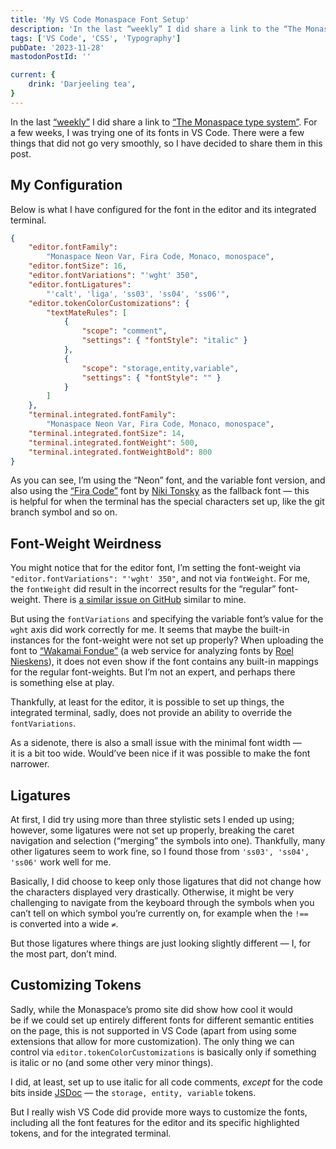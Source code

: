 ```yaml
---
title: 'My VS Code Monaspace Font Setup'
description: 'In the last “weekly” I did share a link to the “The Monaspace type system”. For a few weeks, I was trying one of its fonts in VS Code. There were a few things that did not go very smoothly, so I have decided to share them in this post.'
tags: ['VS Code', 'CSS', 'Typography']
pubDate: '2023-11-28'
mastodonPostId: ''

current: {
	drink: 'Darjeeling tea',
}
---
```


In the last [“weekly”](/weekly-bookmarks-006/) I did share a link to [“The Monaspace type system”](https://monaspace.githubnext.com/). For a few weeks, I was trying one of its fonts in VS Code. There were a few things that did not go very smoothly, so I have decided to share them in this post.

## My Configuration

Below is what I have configured for the font in the editor and its integrated terminal.

```json
{
	"editor.fontFamily":
		"Monaspace Neon Var, Fira Code, Monaco, monospace",
	"editor.fontSize": 16,
	"editor.fontVariations": "'wght' 350",
	"editor.fontLigatures":
		"'calt', 'liga', 'ss03', 'ss04', 'ss06'",
	"editor.tokenColorCustomizations": {
		"textMateRules": [
			{
				"scope": "comment",
				"settings": { "fontStyle": "italic" }
			},
			{
				"scope": "storage,entity,variable",
				"settings": { "fontStyle": "" }
			}
		]
	},
	"terminal.integrated.fontFamily":
		"Monaspace Neon Var, Fira Code, Monaco, monospace",
	"terminal.integrated.fontSize": 14,
	"terminal.integrated.fontWeight": 500,
	"terminal.integrated.fontWeightBold": 800
}
```

As you can see, I’m using the “Neon” font, and the variable font version, and also using the [“Fira Code”](https://github.com/tonsky/FiraCode) font by [Niki Tonsky](https://tonsky.me/) as the fallback font — this is helpful for when the terminal has the special characters set up, like the git branch symbol and so on.

## Font-Weight Weirdness

You might notice that for the editor font, I’m setting the font-weight via `"editor.fontVariations": "'wght' 350"`, and not via `fontWeight`. For me, the `fontWeight` did result in the incorrect results for the “regular” font-weight. There is [a similar issue on GitHub](https://github.com/githubnext/monaspace/issues/1) similar to mine.

But using the `fontVariations` and specifying the variable font’s value for the `wght` axis did work correctly for me. It seems that maybe the built-in instances for the font-weight were not set up properly? When uploading the font to [“Wakamai Fondue”](https://wakamaifondue.com/) (a web service for analyzing fonts by [Roel Nieskens](https://pixelambacht.nl/)), it does not even show if the font contains any built-in mappings for the regular font-weights. But I’m not an expert, and perhaps there is something else at play.

Thankfully, at least for the editor, it is possible to set up things, the integrated terminal, sadly, does not provide an ability to override the `fontVariations`.

As a sidenote, there is also a small issue with the minimal font width — it is a bit too wide. Would’ve been nice if it was possible to make the font narrower.

## Ligatures

At first, I did try using more than three stylistic sets I ended up using; however, some ligatures were not set up properly, breaking the caret navigation and selection (“merging” the symbols into one). Thankfully, many other ligatures seem to work fine, so I found those from `'ss03', 'ss04', 'ss06'` work well for me.

Basically, I did choose to keep only those ligatures that did not change how the characters displayed very drastically. Otherwise, it might be very challenging to navigate from the keyboard through the symbols when you can’t tell on which symbol you’re currently on, for example when the `!==` is converted into a wide `≠`.

But those ligatures where things are just looking slightly different — I, for the most part, don’t mind.

## Customizing Tokens

Sadly, while the Monaspace’s promo site did show how cool it would be if we could set up entirely different fonts for different semantic entities on the page, this is not supported in VS Code (apart from using some extensions that allow for more customization). The only thing we can control via `editor.tokenColorCustomizations` is basically only if something is italic or no (and some other very minor things).

I did, at least, set up to use italic for all code comments, _except_ for the code bits inside [JSDoc](https://jsdoc.app/) — the `storage, entity, variable` tokens.

But I really wish VS Code did provide more ways to customize the fonts, including all the font features for the editor and its specific highlighted tokens, and for the integrated terminal.
